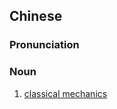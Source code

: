 ==Chinese==
{{zh-forms|s=经典力学|type=22}}

===Pronunciation===
{{zh-pron
|m=jīngdiǎn lìxué
|c=ging1 din2 lik6 hok6
|cat=n
}}

===Noun===
{{zh-noun}}

# {{lb|zh|physics}} [[classical mechanics]]

{{zh-cat|Classical mechanics}}